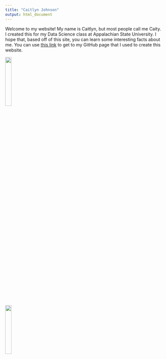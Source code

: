 ```yaml
---
title: "Caitlyn Johnson"
output: html_document
---
```



Welcome to my website! My name is Caitlyn, but most people call me Caity. I created this for my Data Science class at Appalachian State University. I hope that, based off of this site, you can learn some interesting facts about me. You can use [this link](https://github.com/CaityJohnson/CaityJohnson.github.io) to get to my GitHub page that I used to create this website. 

![](Images/Snapchat-1522914955.png){width=20%}


![](Images/Snapchat-868740048.png){width=20%}


